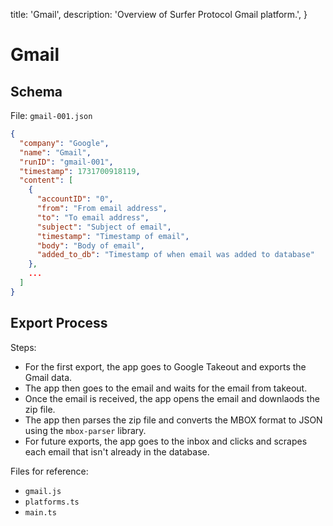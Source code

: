   title: 'Gmail',
  description:
    'Overview of Surfer Protocol Gmail platform.',
}

# Gmail

## Schema

File: `gmail-001.json`

```json
{
  "company": "Google",
  "name": "Gmail",
  "runID": "gmail-001",
  "timestamp": 1731700918119,
  "content": [
    {
      "accountID": "0",
      "from": "From email address",
      "to": "To email address",
      "subject": "Subject of email",
      "timestamp": "Timestamp of email",
      "body": "Body of email",
      "added_to_db": "Timestamp of when email was added to database"
    },
    ...
  ]
}
```

## Export Process

Steps:
- For the first export, the app goes to Google Takeout and exports the Gmail data.
- The app then goes to the email and waits for the email from takeout.
- Once the email is received, the app opens the email and downlaods the zip file.
- The app then parses the zip file and converts the MBOX format to JSON using the `mbox-parser` library.
- For future exports, the app goes to the inbox and clicks and scrapes each email that isn't already in the database.

Files for reference:
- `gmail.js`
- `platforms.ts`
- `main.ts`
